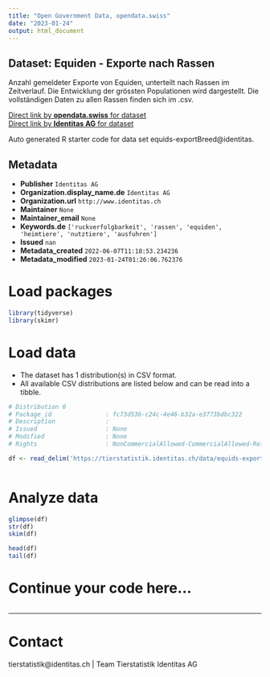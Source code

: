 ```yaml
---
title: "Open Government Data, opendata.swiss"
date: "2023-01-24"
output: html_document
---
```


## Dataset: Equiden - Exporte nach Rassen

Anzahl gemeldeter Exporte von Equiden, unterteilt nach Rassen im Zeitverlauf. Die Entwicklung der grössten Populationen wird dargestellt. Die vollständigen Daten zu allen Rassen finden sich im .csv.

[Direct link by **opendata.swiss** for dataset](https://opendata.swiss/de/dataset/equiden-exporte-nach-rassen)<br>
[Direct link by **Identitas AG** for dataset](https://tierstatistik.identitas.ch/)

Auto generated R starter code for data set equids-exportBreed@identitas.

## Metadata

- **Publisher** `Identitas AG`
- **Organization.display_name.de** `Identitas AG`
- **Organization.url** `http://www.identitas.ch`
- **Maintainer** `None`
- **Maintainer_email** `None`
- **Keywords.de** `['ruckverfolgbarkeit', 'rassen', 'equiden', 'heimtiere', 'nutztiere', 'ausfuhren']`
- **Issued** `nan`
- **Metadata_created** `2022-06-07T11:18:53.234236`
- **Metadata_modified** `2023-01-24T01:26:06.762376`


# Load packages

```r

library(tidyverse)
library(skimr)

```

# Load data

-   The dataset has 1 distribution(s) in CSV format.
-   All available CSV distributions are listed below and can be read into a tibble.

```r

# Distribution 0
# Package_id               : fc73d536-c24c-4e46-b32a-e3773bdbc322
# Description              : 
# Issued                   : None
# Modified                 : None
# Rights                   : NonCommercialAllowed-CommercialAllowed-ReferenceRequired

df <- read_delim('https://tierstatistik.identitas.ch/data/equids-exportBreed.csv')



```

# Analyze data

```r

glimpse(df)
str(df)
skim(df)

head(df)
tail(df)

```

# Continue your code here...

```r

```

------------------------------------------------------------------------

# Contact

tierstatistik@identitas.ch | Team Tierstatistik Identitas AG
